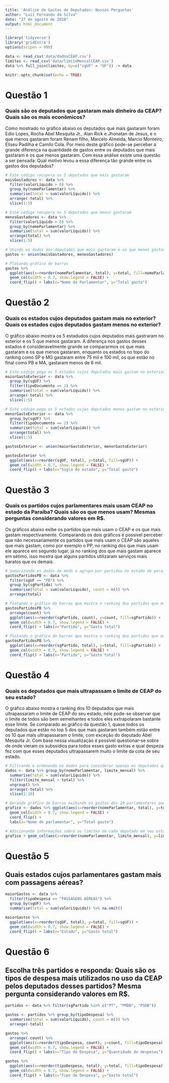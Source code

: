 ```yaml
---
title: 'Análise de Gastos de Deputados: Nossas Perguntas'
author: "Luiz Fernando da Silva"
date: "27 de agosto de 2018"
output: html_document
---
```


```r
library('tidyverse')
library('gridExtra')
options(scipen = 999)
```
```r
data <- read_csv('data/dadosCEAP.csv')
limites <- read_csv('data/limiteMensalCEAP.csv')
data %>% full_join(limites, by=c("sgUF" = "UF")) -> data
```



```r
knitr::opts_chunk$set(echo = TRUE)
```

# Questão 1
### Quais são os deputados que gastaram mais dinheiro da CEAP? Quais são os mais econômicos?
Como mostrado no gráfico abaixo os deputados que mais gastaram foram Edio Lopes, Rocha Abel Mesquita Jr., Alan Rick e Jhonatan de Jesus, e o que menos gastaram foram Renam filho, Marcelo Almeida, Marcio Monteiro, Eliseu Padilha e Camilo Cola. Por meio deste gráfico pode-se perceber a grande diferença na quantidade de gastos entre os deputados que mais gastaram e os que menos gastaram. Com essa análise existe uma questão a ser pensada: Qual motivo levou a essa diferença tão grande entre os gastos dos deputados?
```r
# Este código recupera os 5 deputados que mais gastaram
maisGastadores <- data %>%
  filter(valorLíquido > 0) %>%
  group_by(nomeParlamentar) %>% 
  summarise(total = sum(valorLíquido)) %>% 
  arrange(-total) %>% 
  slice(1:5)

# Este código recupera os 5 deputados que menos gastaram
menosGastadores <- data %>%
  filter(valorLíquido > 0) %>%
  group_by(nomeParlamentar) %>% 
  summarise(total = sum(valorLíquido)) %>% 
  arrange(total) %>% 
  slice(1:5)

# Unindo os dados dos deputados que mais gastaram e os que menos gastaram
gastos <- union(maisGastadores, menosGastadores)

# Plotando gráfico de barras
gastos %>% 
  ggplot(aes(x=reorder(nomeParlamentar, total), y=total, fill=nomeParlamentar)) + 
  geom_col(width = 0.7, show.legend = FALSE) + 
  coord_flip() + labs(x="Nome do Parlamentar", y="Total gasto")
```

# Questão 2
### Quais os estados cujos deputados gastam mais no exterior? Quais os estados cujos deputados gastam menos no exterior?
O gráfico abaixo mostra os 5 estadudos cujos deputados mais gastraram no exterior e os 5 que menos gastaram. A diferença nos gastos desses estados é consideravelmente grande se compararmos os que mais gastaram e os que menos gastaram, enquanto os estados no topo do ranking como SP e MG gastaram entre 75 mil e 100 mil, os que estão no final como PB e MA, gastaram menos de 6 mil.
```r
# Este código pega os 5 estados cujos deputados mais gastam no exterior
maiorGastoExterior <- data %>% 
  group_by(sgUF) %>%
  filter(tipoDocumento == 2) %>% 
  summarise(total = sum(valorLíquido)) %>%
  arrange(-total) %>%
  slice(1:5)

# Este código pega os 5 estados cujos deputados menos gastam no exterior
menorGastoExterior <- data %>% 
  group_by(sgUF) %>%
  filter(tipoDocumento == 2) %>% 
  summarise(total = sum(valorLíquido)) %>%
  arrange(total) %>%
  slice(1:5)

gastosExterior <- union(maiorGastoExterior, menorGastoExterior)

gastosExterior %>% 
  ggplot(aes(x=reorder(sgUF, total), y=total, fill=sgUF)) + 
  geom_col(width = 0.7, show.legend = FALSE) + 
  coord_flip() + labs(x="Sigla do estado", y="Total gasto")
```

# Questão 3
### Quais os partidos cujos parlamentares mais usam CEAP no estado da Paraíba? Quais são os que menos usam? Mesmas perguntas considerando valores em R$.
Os gráficos abaixo exibe os partidos que mais usam o CEAP e os que mais gastam respectivamente. Comparando os dois gráficos é possível perceber que não necessariamente os partidos que mais usam o CEAP são aqueles que mais gastam, como por exemplo o PP, no ranking dos que mais usam ele aparece em segundo lugar, já no ranking dos que mais gastam aparece em sétimo, isso mostra que alguns partidos utilizaram serviços mais baratos que os demais.
```r
# Sumarizando os dados de modo a agrupa por partidos no estado da paraíba
gastosPartidosPB <- data %>% 
  filter(sgUF == "PB") %>%
  group_by(sgPartido) %>%
  summarise(total = sum(valorLíquido), count = n()) %>%
  arrange(total)

# Plotando o gráfico de barras que mostra o ranking dos partidos que mais usam CEAP
gastosPartidosPB %>% 
  arrange(count) %>% 
  ggplot(aes(x=reorder(sgPartido, count), y=count, fill=sgPartido)) + 
  geom_col(width = 0.7, show.legend = FALSE) + 
  coord_flip() + labs(x="Partido", y="Gasto total")

# Plotando o gráfico de barras que mostra o ranking dos partidos que mais gastaram
gastosPartidosPB %>% 
  ggplot(aes(x=reorder(sgPartido, total), y=total, fill=sgPartido)) + 
  geom_col(width = 0.7, show.legend = FALSE) + 
  coord_flip() + labs(x="Partido", y="Gasto total")
```

# Questão 4
### Quais os deputados que mais ultrapassam o limite de CEAP do seu estado?
O gráfico abaixo mostra o ranking dos 10 deputados que mais ultrapassaram o limite de CEAP do seu estado, nele pode-se observar que o limite de todos são bem semelhantes e todos eles extrapolaram bastante esse limite. Se comparado ao gráfico da questão 1, quase todos os deputados que estão no top 5 dos que mais gastaram também estão entre os 10 que mais ultrapassaram o limite, com exceção do deputado Abel Mesquita Jr. Com base nessa visualização é possível questionar-se sobre de onde vieram os subssídios para todos esses gasto extras e qual despeza fez com que esses deputados ultrapassarem muito o limite da cota de seu estado.
```r
# Filtrando e ordenando os dados para considerar apenas os deputados que passaram do limite mensal de seu estado
dados <- data %>% group_by(nomeParlamentar, limite_mensal) %>%
  summarise(total = sum(valorLíquido)) %>%
  filter(limite_mensal < total) %>%
  ungroup() %>%
  arrange(-total) %>%
  slice(1:10)

# Gerando gráfico de barras exibindo os gastos dos 10 parlamentares que mais ultrapassaram o limite
grafico <- dados %>% ggplot(aes(x=reorder(nomeParlamentar, total), y=total)) + 
  geom_col(width = 0.7, show.legend = FALSE) + 
  coord_flip() + 
  labs(x="Nome do parlamentar", y="Total gasto")

# Adicionando informações sobre os limites de cada deputado em seu estado
grafico + geom_col(aes(x=reorder(nomeParlamentar, limite_mensal), y=limite_mensal, fill=nomeParlamentar), width = 0.7, show.legend = FALSE)
```


# Questão 5
## Quais estados cujos parlamentares gastam mais com passagens aéreas?
```r
maiorGastos <- data %>%
  filter(tipoDespesa == "PASSAGENS AÉREAS") %>%
  group_by(sgUF) %>%
  summarise(total = sum(valorLíquido)) %>% na.omit()

maiorGastos %>% 
  ggplot(aes(x=reorder(sgUF, total), y=total, fill=sgUF)) + 
  geom_col(width = 0.7, show.legend = FALSE) + 
  coord_flip() + labs(x="Estado", y="Gasto total")
```

# Questão 6
## Escolha três partidos e responda: Quais são os tipos de despesa mais utilizados no uso da CEAP pelos deputados desses partidos? Mesma pergunta considerando valores em R$.
```r
partidos <- data %>% filter(sgPartido %in% c("PT", "PMDB", "PSDB"))

gastos <- partidos %>% group_by(tipoDespesa) %>%
  summarise(total = sum(valorLíquido), count = n()) %>%
  arrange(-total)

gastos %>% 
  arrange(-count) %>% 
  ggplot(aes(x=reorder(tipoDespesa, count), y=count, fill=tipoDespesa)) + 
  geom_col(width = 0.7, show.legend = FALSE) + 
  coord_flip() + labs(x="Tipo de Despesa", y="Quantidade de despesas")

gastos %>% 
  ggplot(aes(x=reorder(tipoDespesa, total), y=total, fill=tipoDespesa)) + 
  geom_col(width = 0.7, show.legend = FALSE) + 
  coord_flip() + labs(x="Tipo de Despesa", y="Gasto total")
```


